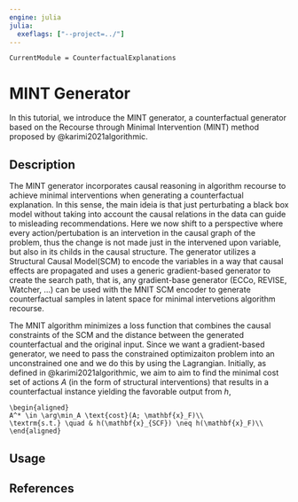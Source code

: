 ```yaml
---
engine: julia
julia: 
  exeflags: ["--project=../"]
---
```


```@meta
CurrentModule = CounterfactualExplanations 
```

# MINT Generator

In this tutorial, we introduce the MINT generator, a counterfactual generator based on the Recourse through Minimal
Intervention (MINT) method proposed by @karimi2021algorithmic.

```{=commonmark}
!!! note
    There is currently no custom type for this generator, because we anticipate changes to the API for composable generators. This tutorial explains how counterfactuals can nonetheless be generated consistently with the framework proposed by @karimi2021algorithmic
```

## Description

The MINT generator incorporates causal reasoning in algorithm recourse to achieve minimal interventions when generating a counterfactual explanation. In this sense, the main ideia is that just perturbating a black box model without taking into account the causal relations in the data can guide to misleading recommendations. Here we now shift to a perspective where every action/pertubation is an intervetion in the causal graph of the problem, thus the change is not made just in the intervened upon variable, but also in its childs in the causal structure. The generator utilizes a Structural Causal Model(SCM) to encode the variables in a way that causal effects are propagated and uses a generic gradient-based generator to create the search path, that is, any gradient-base generator (ECCo, REVISE, Watcher, ...) can be used with the MNIT SCM encoder to generate counterfactual samples in latent space for minimal intervetions algorithm recourse.

The MNIT algorithm minimizes a loss function that combines the causal constraints of the SCM and the distance between the generated counterfactual and the original input. Since we want a gradient-based generator, we need to pass the constrained optimizaiton problem into an unconstrained one and we do this by using the Lagrangian. Initially, as defined in @karimi2021algorithmic, we aim to aim to find the minimal cost set of actions $A$ (in the form of structural interventions) that results in a counterfactual instance yielding the favorable output from $h$,

``` math
\begin{aligned}
A^* \in \arg\min_A \text{cost}(A; \mathbf{x}_F)\\
\textrm{s.t.} \quad & h(\mathbf{x}_{SCF}) \neq h(\mathbf{x}_F)\\
\end{aligned}
```





## Usage


## References